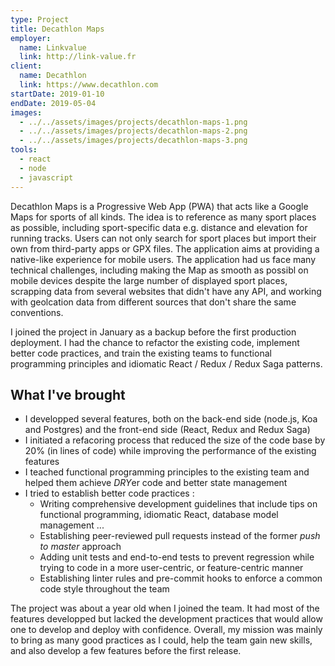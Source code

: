 ```yaml
---
type: Project
title: Decathlon Maps
employer:
  name: Linkvalue
  link: http://link-value.fr
client:
  name: Decathlon
  link: https://www.decathlon.com
startDate: 2019-01-10
endDate: 2019-05-04
images:
  - ../../assets/images/projects/decathlon-maps-1.png
  - ../../assets/images/projects/decathlon-maps-2.png
  - ../../assets/images/projects/decathlon-maps-3.png
tools:
  - react
  - node
  - javascript
---
```


Decathlon Maps is a Progressive Web App (PWA) that acts like a Google Maps for sports of all kinds. The idea
is to reference as many sport places as possible, including sport-specific data e.g. distance and elevation for
running tracks. Users can not only search for sport places but import their own from third-party apps or GPX files.
The application aims at providing a native-like experience for mobile users. The application had us face many technical
challenges, including making the Map as smooth as possibl on mobile devices despite the large number of displayed sport places,
scrapping data from several websites that didn't have any API, and working with geolcation data from different sources that
don't share the same conventions.

I joined the project in January as a backup before the first production deployment. I had the chance to refactor the
existing code, implement better code practices, and train the existing teams to functional programming principles and
idiomatic React / Redux / Redux Saga patterns.

## What I've brought

- I developped several features, both on the back-end side (node.js, Koa and Postgres) and the front-end side (React, Redux
and Redux Saga)
- I initiated a refacoring process that reduced the size of the code base by 20% (in lines of code) while improving the
performance of the existing features
- I teached functional programming principles to the existing team and helped them achieve *DRY*er code and better state
management
- I tried to establish better code practices :
  - Writing comprehensive development guidelines that include tips on functional programming, idiomatic React,
  database model management ...
  - Establishing peer-reviewed pull requests instead of the former *push to master* approach
  - Adding unit tests and end-to-end tests to prevent regression while trying to code in a more user-centric, or
  feature-centric manner
  - Establishing linter rules and pre-commit hooks to enforce a common code style throughout the team
  
The project was about a year old when I joined the team. It had most of the features developped but lacked the
development practices that would allow one to develop and deploy with confidence. Overall, my mission was mainly 
to bring as many good practices as I could, help the team gain new skills, and also develop a few features before the
first release.
